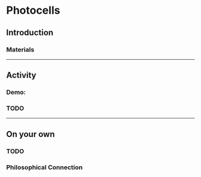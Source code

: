 
# Photocells
## Introduction


### Materials

---
## Activity

### Demo: 

### TODO



---
## On your own
### TODO

### Philosophical Connection